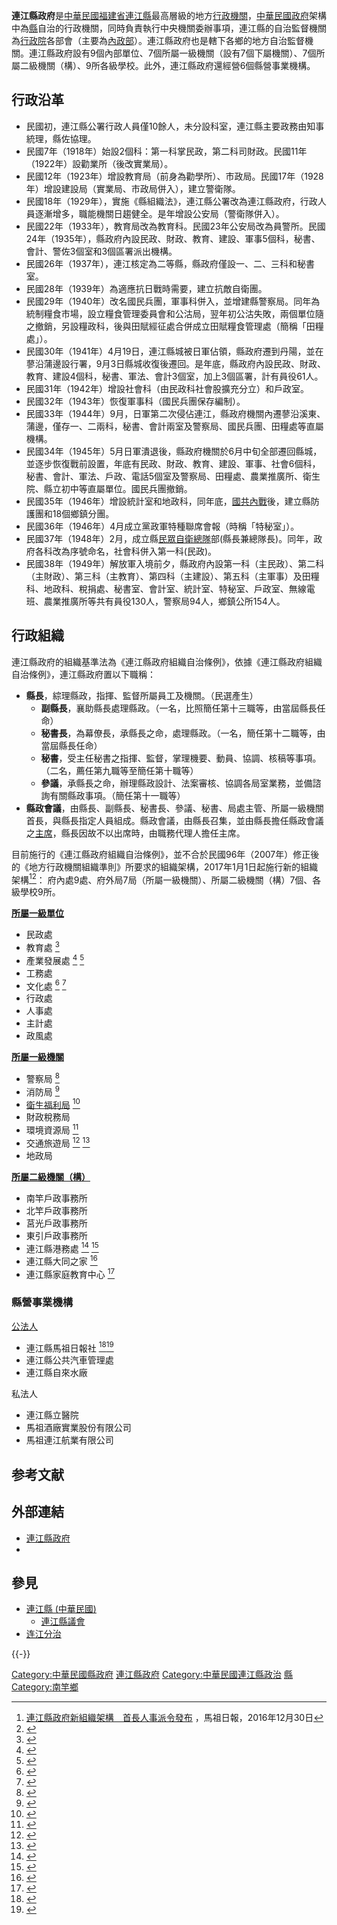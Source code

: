 {{distinguish|连江县人民政府}}
{{中華民國政府部門基礎資訊
|部門名稱       = 連江縣政府
|外文名稱       = Lienchiang County Government
|外文語言       = 英語
|部門標誌       = Flag of Lienchiang County.svg
|代表圖像       = Lienchiang County Hall 20140405.jpg
|代表圖像名稱   = 連江縣政府
|首長職銜       = [[連江縣長|縣長]]
|首長姓名       = [[劉增應|劉增應]]
|副首長職銜     = 副縣長
|副首長姓名     = 王忠銘
|副首長姓名二   = 
|副首長姓名三   = 
|副首長職銜二   = 
|副首長二姓名   = 
|副首長二姓名二 = 
|副首長二姓名三 = 
|秘書長職銜     = 秘書長
|秘書長姓名     = 張龍德
|秘書長姓名二   = 
|秘書長姓名三   = 
|副秘書長職銜   =
|副秘書長姓名   = 
|副秘書長姓名二 = 
|副秘書長姓名三 = 
|任命者姓名     = 
|官員任期       = 
|內部單位       = 9處
|附屬機關       = 7個所屬一級機關（設有7個下屬機關）<br />7個所屬二級機關（構）<br />9所各級學校
|任務編組       = 
|成立日期       = 1953年8月17日
|所屬部門       = 
|授權法源       = 地方制度法、連江縣政府組織自治條例
|員額           =
|年度預算額     = 
|地址           = {{ROC}}<br>20941 [[福建省_(中華民國)|福建省]][[連江縣_(中華民國)|連江縣]][[南竿鄉|南竿鄉]]介壽村76號<br />{{Coord|26.1579046|119.9518455|dim:1000_source:GoogleMaps|display=inline,title}}
|電話           = {{tel|886|08|3625131}}
|網站           = [http://www.matsu.gov.tw/ www.matsu.gov.tw]
|備註           = 
}}

'''連江縣政府'''是[[中華民國|中華民國]][[福建省_(中華民國)|福建省]][[連江縣_(中華民國)|連江縣]]最高層級的地方[[行政機關|行政機關]]，[[中華民國政府|中華民國政府]]架構中為[[縣_(中華民國)|縣]]自治的行政機關，同時負責執行中央機關委辦事項，連江縣的自治監督機關為[[行政院|行政院]]各部會（主要為[[中華民國內政部|內政部]]）。連江縣政府也是轄下各鄉的地方自治監督機關。連江縣政府設有9個內部單位、7個所屬一級機關（設有7個下屬機關）、7個所屬二級機關（構）、9所各級學校。此外，連江縣政府還經營6個縣營事業機構。

== 行政沿革 ==
*民國初，連江縣公署行政人員僅10餘人，未分設科室，連江縣主要政務由知事統理，縣佐協理。
*民國7年（1918年）始設2個科：第一科掌民政，第二科司財政。民國11年（1922年）設勸業所（後改實業局）。
*民國12年（1923年）增設教育局（前身為勸學所）、市政局。民國17年（1928年）增設建設局（實業局、市政局併入），建立警衛隊。
*民國18年（1929年），實施《縣組織法》，連江縣公署改為連江縣政府，行政人員逐漸增多，職能機關日趨健全。是年增設公安局（警衛隊併入）。
*民國22年（1933年），教育局改為教育科。民國23年公安局改為員警所。民國24年（1935年），縣政府內設民政、財政、教育、建設、軍事5個科，秘書、會計、警佐3個室和3個區署派出機構。
*民國26年（1937年），連江核定為二等縣，縣政府僅設一、二、三科和秘書室。
*民國28年（1939年）為適應抗日戰時需要，建立抗敵自衛團。
*民國29年（1940年）改名國民兵團，軍事科併入，並增建縣警察局。同年為統制糧食市場，設立糧食管理委員會和公沽局，翌年初公沽失敗，兩個單位隨之撤銷，另設糧政科，後與田賦經征處合併成立田賦糧食管理處（簡稱「田糧處」）。
*民國30年（1941年）4月19日，連江縣城被日軍佔領，縣政府遷到丹陽，並在蓼沿蒲邊設行署，9月3日縣城收復後遷回。是年底，縣政府內設民政、財政、教育、建設4個科，秘書、軍法、會計3個室，加上3個區署，計有員役61人。
*民國31年（1942年）增設社會科（由民政科社會股擴充分立）和戶政室。
*民國32年（1943年）恢復軍事科（國民兵團保存編制）。
*民國33年（1944年）9月，日軍第二次侵佔連江，縣政府機關內遷蓼沿溪東、蒲邊，僅存一、二兩科，秘書、會計兩室及警察局、國民兵團、田糧處等直屬機構。
*民國34年（1945年）5月日軍潰退後，縣政府機關於6月中旬全部遷回縣城，並逐步恢復戰前設置，年底有民政、財政、教育、建設、軍事、社會6個科，秘書、會計、軍法、戶政、電話5個室及警察局、田糧處、農業推廣所、衛生院、縣立初中等直屬單位。國民兵團撤銷。
*民國35年（1946年）增設統計室和地政科，同年底，[[國共內戰|國共內戰]]後，建立縣防護團和18個鄉鎮分團。
*民國36年（1946年）4月成立黨政軍特種聯席會報（時稱「特秘室」）。
*民國37年（1948年）2月，成立縣[[民眾自衛總隊|民眾自衛總隊]]部(縣長兼總隊長)。同年，政府各科改為序號命名，社會科併入第一科(民政)。
*民國38年（1949年）解放軍入境前夕，縣政府內設第一科（主民政）、第二科（主財政）、第三科（主教育）、第四科（主建設）、第五科（主軍事）及田糧科、地政科、稅捐處、秘書室、會計室、統計室、特秘室、戶政室、無線電班、農業推廣所等共有員役130人，警察局94人，鄉鎮公所154人。

== 行政組織 ==
連江縣政府的組織基準法為《連江縣政府組織自治條例》，依據《連江縣政府組織自治條例》，連江縣政府置以下職稱：
*'''縣長'''，綜理縣政，指揮、監督所屬員工及機關。（民選產生）
**'''副縣長'''，襄助縣長處理縣政。（一名，比照簡任第十三職等，由當屆縣長任命）
**'''秘書長'''，為幕僚長，承縣長之命，處理縣政。（一名，簡任第十二職等，由當屆縣長任命）
** '''秘書'''，受主任秘書之指揮、監督，掌理機要、動員、協調、核稿等事項。（二名，薦任第九職等至簡任第十職等）
**'''參議'''，承縣長之命，辦理縣政設計、法案審核、協調各局室業務，並備諮詢有關縣政事項。（簡任第十一職等）
*'''縣政會議'''，由縣長、副縣長、秘書長、參議、秘書、局處主管、所屬一級機關首長，與縣長指定人員組成。縣政會議，由縣長召集，並由縣長擔任縣政會議之[[主席|主席]]，縣長因故不以出席時，由職務代理人擔任主席。

目前施行的《連江縣政府組織自治條例》，並不合於民國96年（2007年）修正後的《地方行政機關組織準則》所要求的組織架構，2017年1月1日起施行新的組織架構<ref>[http://www.matsu-news.gov.tw/2010web/news_detail_101.php?CMD=open&UID=179902 連江縣政府新組織架構　首長人事派令發布] {{Wayback|url=http://www.matsu-news.gov.tw/2010web/news_detail_101.php?CMD=open&UID=179902 |date=20200216120244 }}，馬祖日報，2016年12月30日</ref><ref>{{Cite web |url=http://www.matsu.gov.tw/chhtml/allunit/371030000A/21 |title=機關通訊 - 連江縣政府 |access-date=2017-05-08 |archive-url=https://web.archive.org/web/20170506042038/http://www.matsu.gov.tw/chhtml/allunit/371030000A/21 |archive-date=2017-05-06 |dead-url=yes }}</ref>：
府內處9處、府外局7局（所屬一級機關）、所屬二級機關（構）7個、各級學校9所。

{{Col-begin|width=100%}}
{{Col-3}}
<u>'''所屬一級單位'''</u>
* 民政處
* 教育處 <ref>{{youtube|channel=UCxpnBAUGfZnEApkAJ5VubHw|連江縣政府教育處}}</ref>
* 產業發展處 <ref>{{facebook|104640934790443|馬祖Yaba，產業起飛}}</ref> <ref>{{youtube|channel=UC7vQmUwvVcyMz7Cwbszz19w|連江縣政府產業發展處}}</ref>
* 工務處
* 文化處 <ref>{{facebook|culturematsu|文化馬祖}}</ref> <ref>{{youtube|channel=UCzzs7TFom0-JMKRasOQtgtg|連江縣政府文化處文化馬祖}}</ref>
* 行政處
* 人事處
* 主計處
* 政風處
{{Col-3}}
<u>'''所屬一級機關'''</u>
* 警察局 <ref>{{facebook|lchpd|連江縣警察局}}</ref>
* 消防局 <ref>{{facebook|LCFiredepartment|連江縣消防局}}</ref>
* [[連江縣衛生福利局|衛生福利局]] <ref>{{facebook|matsuhb|連江縣衛生福利局}}</ref>
* 財政稅務局
* 環境資源局 <ref>{{facebook|745178878833188|連江縣環境宣導專頁}}</ref>
* 交通旅遊局 <ref>{{facebook|go.to.matsu|馬祖卡蹓趣}}</ref> <ref>{{youtube|channel=UCenYslYQkJPIuhp_DMJgKpg|連江縣交通旅遊局}}</ref>
* 地政局
{{Col-3}}

<u>'''所屬二級機關（構）'''</u>
* 南竿戶政事務所
* 北竿戶政事務所
* 莒光戶政事務所
* 東引戶政事務所
* 連江縣港務處 <ref>{{facebook|1853294284936985|連江縣港務處}}</ref> <ref>{{YouTube|channel=UCCPjFIvJJeWvjUa5jSTZ2vA|連江縣港務處}}</ref>
* 連江縣大同之家 <ref>{{facebook|1548566135265123|連江縣大同之家}}</ref>
* 連江縣家庭教育中心 <ref>{{facebook|816872611848098|連江縣家庭教育中心}}</ref>
{{Col-end}}

=== 縣營事業機構 ===
; [[公法人|公法人]]
* 連江縣馬祖日報社 <ref>{{Cite web |url=https://www.matsu-news.gov.tw/ |title=馬祖日報社官網 |access-date=2021-06-13 |archive-date=2022-03-27 |archive-url=https://web.archive.org/web/20220327042451/https://www.matsu-news.gov.tw/ |dead-url=no }}</ref><ref>{{YouTube|channel=UCyb7VeR1yvYF0VKdaMG__Mw|馬祖日報社}}</ref>
* 連江縣公共汽車管理處
* 連江縣自來水廠

; 私法人
* 連江縣立醫院
* 馬祖酒廠實業股份有限公司
* 馬祖連江航業有限公司

== 参考文献 ==
{{Reflist}}

== 外部連結 ==
{{Commons category|Lienchiang County Government}}
* [http://www.matsu.gov.tw/ 連江縣政府] {{Wayback|url=http://www.matsu.gov.tw/ |date=20110807134256 }}
*{{YouTube|channel=UCoMCWy7Ift3UFU95T6PIq2w|馬祖連江縣政府}}

== 參見 ==
{{Portal|中華民國|福建}}
* [[連江縣_(中華民國)|連江縣 (中華民國)]]
** [[連江縣議會|連江縣議會]]
* [[连江分治|连江分治]]

{{-}}
{{中華民國地方政府}}
{{中華民國各直轄市及縣市首長列表}}

[[Category:中華民國縣政府|Category:中華民國縣政府]]
[[Category:連江縣政府|]]
[[Category:中華民國連江縣政治|Category:中華民國連江縣政治]]
[[Category:台灣的縣市政府|縣]]
[[Category:南竿鄉|Category:南竿鄉]]
